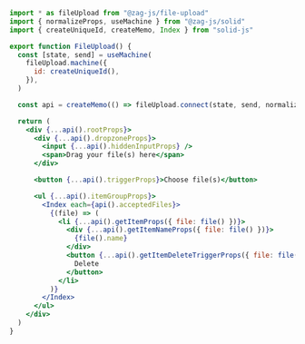 ```jsx
import * as fileUpload from "@zag-js/file-upload"
import { normalizeProps, useMachine } from "@zag-js/solid"
import { createUniqueId, createMemo, Index } from "solid-js"

export function FileUpload() {
  const [state, send] = useMachine(
    fileUpload.machine({
      id: createUniqueId(),
    }),
  )

  const api = createMemo(() => fileUpload.connect(state, send, normalizeProps))

  return (
    <div {...api().rootProps}>
      <div {...api().dropzoneProps}>
        <input {...api().hiddenInputProps} />
        <span>Drag your file(s) here</span>
      </div>

      <button {...api().triggerProps}>Choose file(s)</button>

      <ul {...api().itemGroupProps}>
        <Index each={api().acceptedFiles}>
          {(file) => (
            <li {...api().getItemProps({ file: file() })}>
              <div {...api().getItemNameProps({ file: file() })}>
                {file().name}
              </div>
              <button {...api().getItemDeleteTriggerProps({ file: file() })}>
                Delete
              </button>
            </li>
          )}
        </Index>
      </ul>
    </div>
  )
}
```
